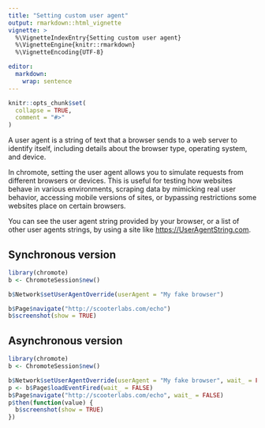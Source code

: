 ```yaml
---
title: "Setting custom user agent"
output: rmarkdown::html_vignette
vignette: >
  %\VignetteIndexEntry{Setting custom user agent}
  %\VignetteEngine{knitr::rmarkdown}
  %\VignetteEncoding{UTF-8}

editor:
  markdown:
    wrap: sentence
---
```


```r
knitr::opts_chunk$set(
  collapse = TRUE,
  comment = "#>"
)
```

A user agent is a string of text that a browser sends to a web server to identify itself, including details about the browser type, operating system, and device.

In ⁠chromote, setting the user agent allows you to simulate requests from different browsers or devices.
This is useful for testing how websites behave in various environments, scraping data by mimicking real user behavior, accessing mobile versions of sites, or bypassing restrictions some websites place on certain browsers.

You can see the user agent string provided by your browser, or a list of other user agents strings, by using a site like <https://UserAgentString.com>.

## Synchronous version

``` r
library(chromote)
b <- ChromoteSession$new()

b$Network$setUserAgentOverride(userAgent = "My fake browser")

b$Page$navigate("http://scooterlabs.com/echo")
b$screenshot(show = TRUE)
```

## Asynchronous version

``` r
library(chromote)
b <- ChromoteSession$new()

b$Network$setUserAgentOverride(userAgent = "My fake browser", wait_ = FALSE)
p <- b$Page$loadEventFired(wait_ = FALSE)
b$Page$navigate("http://scooterlabs.com/echo", wait_ = FALSE)
p$then(function(value) {
  b$screenshot(show = TRUE)
})
```